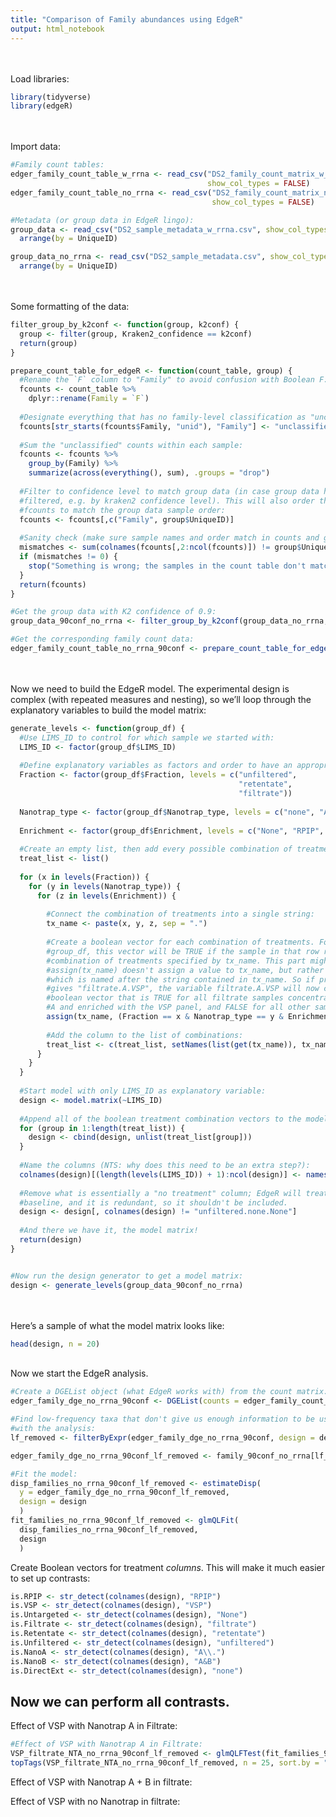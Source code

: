 ```yaml
---
title: "Comparison of Family abundances using EdgeR"
output: html_notebook
---
```


\
\
Load libraries:

```r
library(tidyverse)
library(edgeR)
```

\
\
Import data:

```r
#Family count tables:
edger_family_count_table_w_rrna <- read_csv("DS2_family_count_matrix_w_rrna.csv", 
                                            show_col_types = FALSE)
edger_family_count_table_no_rrna <- read_csv("DS2_family_count_matrix_no_rrna.csv",
                                             show_col_types = FALSE)

#Metadata (or group data in EdgeR lingo):
group_data <- read_csv("DS2_sample_metadata_w_rrna.csv", show_col_types = FALSE) %>%
  arrange(by = UniqueID)

group_data_no_rrna <- read_csv("DS2_sample_metadata.csv", show_col_types = FALSE) %>%
  arrange(by = UniqueID)
```

\
\
Some formatting of the data:

```r
filter_group_by_k2conf <- function(group, k2conf) {
  group <- filter(group, Kraken2_confidence == k2conf)
  return(group)
}

prepare_count_table_for_edgeR <- function(count_table, group) {
  #Rename the `F` column to "Family" to avoid confusion with Boolean F:
  fcounts <- count_table %>%
    dplyr::rename(Family = `F`)
  
  #Designate everything that has no family-level classification as "unclassified":
  fcounts[str_starts(fcounts$Family, "unid"), "Family"] <- "unclassified"
  
  #Sum the "unclassified" counts within each sample:
  fcounts <- fcounts %>%
    group_by(Family) %>%
    summarize(across(everything(), sum), .groups = "drop")
  
  #Filter to confidence level to match group data (in case group data has already been
  #filtered, e.g. by kraken2 confidence level). This will also order the columns in 
  #fcounts to match the group data sample order:
  fcounts <- fcounts[,c("Family", group$UniqueID)]
  
  #Sanity check (make sure sample names and order match in counts and group data):
  mismatches <- sum(colnames(fcounts[,2:ncol(fcounts)]) != group$UniqueID)
  if (mismatches != 0) {
    stop("Something is wrong; the samples in the count table don't match the samples in the group data.")
  }
  return(fcounts)
}

#Get the group data with K2 confidence of 0.9:
group_data_90conf_no_rrna <- filter_group_by_k2conf(group_data_no_rrna, 0.9)

#Get the corresponding family count data:
edger_family_count_table_no_rrna_90conf <- prepare_count_table_for_edgeR(edger_family_count_table_no_rrna, group_data_90conf_no_rrna)
```

\
\
Now we need to build the EdgeR model. The experimental design is complex (with repeated measures and nesting), so we'll loop through the explanatory variables to build the model matrix:

```r
generate_levels <- function(group_df) {
  #Use LIMS_ID to control for which sample we started with:
  LIMS_ID <- factor(group_df$LIMS_ID)
  
  #Define explanatory variables as factors and order to have an appropriate baseline:  
  Fraction <- factor(group_df$Fraction, levels = c("unfiltered", 
                                                   "retentate", 
                                                   "filtrate"))
  
  Nanotrap_type <- factor(group_df$Nanotrap_type, levels = c("none", "A", "A&B"))
  
  Enrichment <- factor(group_df$Enrichment, levels = c("None", "RPIP", "VSP"))
  
  #Create an empty list, then add every possible combination of treatment variables:
  treat_list <- list()
  
  for (x in levels(Fraction)) {
    for (y in levels(Nanotrap_type)) {
      for (z in levels(Enrichment)) {
        
        #Connect the combination of treatments into a single string:
        tx_name <- paste(x, y, z, sep = ".")
        
        #Create a boolean vector for each combination of treatments. For each row of 
        #group_df, this vector will be TRUE if the sample in that row received the 
        #combination of treatments specified by tx_name. This part might be confusing.
        #assign(tx_name) doesn't assign a value to tx_name, but rather to a new variable
        #which is named after the string contained in tx_name. So if print(tx_name) 
        #gives "filtrate.A.VSP", the variable filtrate.A.VSP will now contain the   
        #boolean vector that is TRUE for all filtrate samples concentrated with Nanotrap
        #A and enriched with the VSP panel, and FALSE for all other samples. 
        assign(tx_name, (Fraction == x & Nanotrap_type == y & Enrichment == z))
        
        #Add the column to the list of combinations:
        treat_list <- c(treat_list, setNames(list(get(tx_name)), tx_name))
      }
    }
  }
  
  #Start model with only LIMS_ID as explanatory variable:
  design <- model.matrix(~LIMS_ID)
  
  #Append all of the boolean treatment combination vectors to the model matrix:
  for (group in 1:length(treat_list)) {
    design <- cbind(design, unlist(treat_list[group]))
  }
  
  #Name the columns (NTS: why does this need to be an extra step?):
  colnames(design)[(length(levels(LIMS_ID)) + 1):ncol(design)] <- names(treat_list)
  
  #Remove what is essentially a "no treatment" column; EdgeR will treat this as a 
  #baseline, and it is redundant, so it shouldn't be included.
  design <- design[, colnames(design) != "unfiltered.none.None"]
  
  #And there we have it, the model matrix! 
  return(design)
}


#Now run the design generator to get a model matrix:
design <- generate_levels(group_data_90conf_no_rrna)
```

\
\
Here's a sample of what the model matrix looks like:

```r
head(design, n = 20)
```

\
Now we start the EdgeR analysis.

```r

#Create a DGEList object (what EdgeR works with) from the count matrix:
edger_family_dge_no_rrna_90conf <- DGEList(counts = edger_family_count_table_no_rrna_90conf)

#Find low-frequency taxa that don't give us enough information to be useful but mess 
#with the analysis:
lf_removed <- filterByExpr(edger_family_dge_no_rrna_90conf, design = design)

edger_family_dge_no_rrna_90conf_lf_removed <- family_90conf_no_rrna[lf_removed, , keep.lib.sizes = FALSE]

#Fit the model:
disp_families_no_rrna_90conf_lf_removed <- estimateDisp(
  y = edger_family_dge_no_rrna_90conf_lf_removed,
  design = design
  )
fit_families_no_rrna_90conf_lf_removed <- glmQLFit(
  disp_families_no_rrna_90conf_lf_removed, 
  design
  )
```

Create Boolean vectors for treatment *columns*. This will make it much easier to set up contrasts:

```r
is.RPIP <- str_detect(colnames(design), "RPIP")
is.VSP <- str_detect(colnames(design), "VSP")
is.Untargeted <- str_detect(colnames(design), "None")
is.Filtrate <- str_detect(colnames(design), "filtrate")
is.Retentate <- str_detect(colnames(design), "retentate")
is.Unfiltered <- str_detect(colnames(design), "unfiltered")
is.NanoA <- str_detect(colnames(design), "A\\.")
is.NanoB <- str_detect(colnames(design), "A&B")
is.DirectExt <- str_detect(colnames(design), "none")
```

## Now we can perform all contrasts.

Effect of VSP with Nanotrap A in Filtrate:

```r
#Effect of VSP with Nanotrap A in Filtrate:
VSP_filtrate_NTA_no_rrna_90conf_lf_removed <- glmQLFTest(fit_families_90conf_no_rrna_expressed, contrast = (is.VSP & is.Filtrate & is.NanoA) - (is.Untargeted & is.Filtrate & is.NanoA))
topTags(VSP_filtrate_NTA_no_rrna_90conf_lf_removed, n = 25, sort.by = "logFC")

```

Effect of VSP with Nanotrap A + B in filtrate:

Effect of VSP with no Nanotrap in filtrate:
